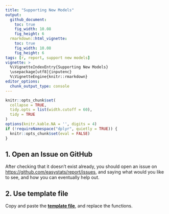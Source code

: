 ```yaml
---
title: "Supporting New Models"
output: 
  github_document:
    toc: true
    fig_width: 10.08
    fig_height: 6
  rmarkdown::html_vignette:
    toc: true
    fig_width: 10.08
    fig_height: 6
tags: [r, report, support new models]
vignette: >
  %\VignetteIndexEntry{Supporting New Models}
  \usepackage[utf8]{inputenc}
  %\VignetteEngine{knitr::rmarkdown}
editor_options: 
  chunk_output_type: console
---
```


```r
knitr::opts_chunk$set(
  collapse = TRUE,
  tidy.opts = list(width.cutoff = 60),
  tidy = TRUE
)
options(knitr.kable.NA = '', digits = 4)
if (!requireNamespace("dplyr", quietly = TRUE)) {
  knitr::opts_chunk$set(eval = FALSE)
}
```


## 1. Open an Issue on GitHub

After checking that it doesn't exist already, you should open an issue on [https://github.com/easystats/report/issues](https://github.com/easystats/report/issues), and saying what would you like to see, and how you can eventually help out.

## 2. Use template file

Copy and paste the [**template file**](https://github.com/easystats/report/tree/master/R/report.default.R), and replace the functions.
